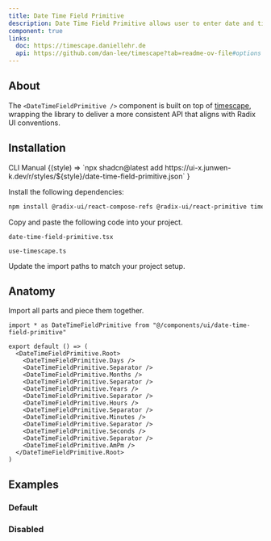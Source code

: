 ```yaml
---
title: Date Time Field Primitive
description: Date Time Field Primitive allows user to enter date and time value.
component: true
links:
  doc: https://timescape.daniellehr.de
  api: https://github.com/dan-lee/timescape?tab=readme-ov-file#options
---
```


<ComponentPreview name="date-time-field-primitive-demo" />

## About

The `<DateTimeFieldPrimitive />` component is built on top of [timescape](https://timescape.daniellehr.de), wrapping the library to deliver a more consistent API that aligns with Radix UI conventions.

## Installation

<Tabs defaultValue="cli">

<TabsList>
  <TabsTrigger value="cli">CLI</TabsTrigger>
  <TabsTrigger value="manual">Manual</TabsTrigger>
</TabsList>

<TabsContent value="cli">

<InstallCodeBlockCommand>
  {(style) =>
    `npx shadcn@latest add https://ui-x.junwen-k.dev/r/styles/${style}/date-time-field-primitive.json`
  }
</InstallCodeBlockCommand>

</TabsContent>

<TabsContent value="manual">

<Steps>

<Step>Install the following dependencies:</Step>

```bash
npm install @radix-ui/react-compose-refs @radix-ui/react-primitive timescape
```

<Step>Copy and paste the following code into your project.</Step>

`date-time-field-primitive.tsx`

<ComponentSource name="date-time-field-primitive" />

`use-timescape.ts`

<ComponentSource name="date-time-field-primitive" fileName="use-timescape" />

<Step>Update the import paths to match your project setup.</Step>

</Steps>

</TabsContent>

</Tabs>

## Anatomy

Import all parts and piece them together.

```tsx
import * as DateTimeFieldPrimitive from "@/components/ui/date-time-field-primitive"

export default () => (
  <DateTimeFieldPrimitive.Root>
    <DateTimeFieldPrimitive.Days />
    <DateTimeFieldPrimitive.Separator />
    <DateTimeFieldPrimitive.Months />
    <DateTimeFieldPrimitive.Separator />
    <DateTimeFieldPrimitive.Years />
    <DateTimeFieldPrimitive.Separator />
    <DateTimeFieldPrimitive.Hours />
    <DateTimeFieldPrimitive.Separator />
    <DateTimeFieldPrimitive.Minutes />
    <DateTimeFieldPrimitive.Separator />
    <DateTimeFieldPrimitive.Seconds />
    <DateTimeFieldPrimitive.Separator />
    <DateTimeFieldPrimitive.AmPm />
  </DateTimeFieldPrimitive.Root>
)
```

## Examples

### Default

<ComponentPreview name="date-time-field-primitive-demo" />

### Disabled

<ComponentPreview name="date-time-field-primitive-disabled" />
